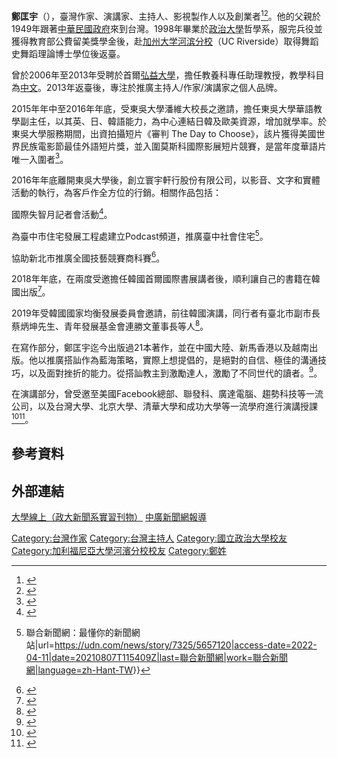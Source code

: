 {{Infobox writer
| name           = 鄭匡宇
| image_name     = 
| image_size     = 
| image_caption  = 
| birth_date     = {{birth date|1976|5|15}}
| birth_place    = {{TWN}}
| nationality    = {{ROC}}
| occupation     =  
| 頭銜       = 
| notable_works =
| website    = 
| 教育程度   = [[國立政治大學|國立政治大學]]哲學系畢業<br>[[美國|美國]][[加州大學河濱分校|加州大學河濱分校]]舞蹈史舞蹈理論博士
| 獎項       =  
| 腳註       = 
}}
'''鄭匡宇'''（{{bd|1976年|5月15日||}}），臺灣作家、演講家、主持人、影視製作人以及創業者<ref>{{cite news |author1=姜遠珍 |title=首爾國際書展 台作家鄭匡宇探路 |url=https://www.cna.com.tw/news/acul/201806220251.aspx |accessdate=2022-02-05 |agency=中央通訊社 |date=2018-06-22 |language=zh-hant}}</ref><ref>{{cite news |author1=吳協昌 |title=台作家鄭匡宇 獲邀臉書演講 |url=https://www.taiwannews.com.tw/ch/news/2574061 |accessdate=2022-02-05 |work=台灣英文新聞 |agency=中央通訊社 |date=2014-09-18 |language=zh-hant}}</ref>。他的父親於1949年跟著[[中華民國政府|中華民國政府]]來到台灣。1998年畢業於[[政治大學|政治大學]]哲學系，服完兵役並獲得教育部公費留美獎學金後，赴[[加利福尼亞大學河濱分校|加州大学河滨分校]]（UC Riverside）取得舞蹈史舞蹈理論博士學位後返臺。


曾於2006年至2013年受聘於首爾[[弘益大學|弘益大學]]，擔任教養科專任助理教授，教學科目為[[現代標準漢語|中文]]。2013年返臺後，專注於推廣主持人/作家/演講家之個人品牌。


2015年年中至2016年年底，受東吳大學潘維大校長之邀請，擔任東吳大學華語教學副主任，以其英、日、韓語能力，為中心連結日韓及歐美資源，增加就學率。於東吳大學服務期間，出資拍攝短片《審判 The Day to Choose》，該片獲得美國世界民族電影節最佳外語短片獎，並入圍莫斯科國際影展短片競賽，是當年度華語片唯一入圍者<ref>{{Cite web|title=莫斯科國際電影節 台片審判吸睛 - 娛樂|url=https://www.chinatimes.com/realtimenews/20160627003661-260404?chdtv|access-date=2022-04-11|last=中時新聞網|work=中時新聞網|language=zh-Hant-TW}}</ref>。


2016年年底離開東吳大學後，創立寰宇軒行股份有限公司，以影音、文字和實體活動的執行，為客戶作全方位的行銷。相關作品包括：

國際失智月記者會活動<ref>{{Cite web|title=台北市長柯文哲出席108年度國際失智月行銷記者會-台灣TB新聞網|url=http://tbnews.com.tw/politics/20190917-20926.html|access-date=2022-04-11|work=tbnews.com.tw}}</ref>。

為臺中市住宅發展工程處建立Podcast頻道，推廣臺中社會住宅<ref>{{Cite web|title=台中全國首創Podcast「大宅們」 都發局長分享住宅資訊 {{!}} 聯合新聞網：最懂你的新聞網站|url=https://udn.com/news/story/7325/5657120|access-date=2022-04-11|date=20210807T115409Z|last=聯合新聞網|work=聯合新聞網|language=zh-Hant-TW}}</ref>。

協助新北市推廣全國技藝競賽商科賽<ref>{{Citation|title=新北111年全國最強商科賽 前導片|url=https://www.youtube.com/watch?v=NAKrdutu4lo|accessdate=2022-04-11|language=zh-Hans-CN}}</ref>。


2018年年底，在兩度受邀擔任韓國首爾國際書展講者後，順利讓自己的書籍在韓國出版<ref>{{Cite web|title=台灣作家「反攻」韓國　鄭匡宇用出版圓夢 - TiBE 台北國際書展|url=https://www.tibe.org.tw/tw/show_detail/14/18/201|access-date=2022-04-11|work=www.tibe.org.tw}}</ref>。


2019年受韓國國家均衡發展委員會邀請，前往韓國演講，同行者有臺北市副市長蔡炳坤先生、青年發展基金會連勝文董事長等人<ref>{{Cite web|title=台灣在韓出席和平論壇 建立東亞共存伙伴|url=https://tw.stock.yahoo.com/news/%E5%8F%B0%E7%81%A3%E5%9C%A8%E9%9F%93%E5%87%BA%E5%B8%AD%E5%92%8C%E5%B9%B3%E8%AB%96%E5%A3%87-%E5%BB%BA%E7%AB%8B%E6%9D%B1%E4%BA%9E%E5%85%B1%E5%AD%98%E4%BC%99%E4%BC%B4-221954074.html|access-date=2022-04-11|work=tw.stock.yahoo.com|language=zh-Hant-TW}}</ref>。


在寫作部分，鄭匡宇迄今出版過21本著作，並在中國大陸、新馬香港以及越南出版。他以推廣搭訕作為藍海策略，實際上想提倡的，是絕對的自信、極佳的溝通技巧，以及面對挫折的能力。從搭訕教主到激勵達人，激勵了不同世代的讀者。<ref>{{Cite web|title=博客來-作者-鄭匡宇|url=https://www.books.com.tw/|access-date=2022-04-11|work=博客來|language=zh-Hant-TW}}</ref>。


在演講部分，曾受邀至美國Facebook總部、聯發科、廣達電腦、趨勢科技等一流公司，以及台灣大學、北京大學、清華大學和成功大學等一流學府進行演講授課<ref>{{Cite web|title=台作家鄭匡宇 獲邀臉書演講 - 科技|url=https://www.chinatimes.com/realtimenews/20140918001486-260412?chdtv|access-date=2022-04-11|last=中時新聞網|work=中時新聞網|language=zh-Hant-TW}}</ref><ref>{{Cite web|title=與其空有夢想不如do something 2012年成大學生論壇 鄭匡宇激勵學生勇敢完成夢想|url=https://news-secr.ncku.edu.tw/p/404-1037-92218.php|access-date=2022-04-11|work=news-secr.ncku.edu.tw|language=zh-tw}}</ref>。

== 參考資料 ==
{{reflist|2}}

==外部連結==
[http://www.peopo.org/uonline/post/34441 大學線上（政大新聞系實習刊物）] {{Wayback|url=http://www.peopo.org/uonline/post/34441 |date=20090430222738 }}
[http://www.bcc.com.tw/newsView.3114323  中廣新聞網報導] {{Wayback|url=http://www.bcc.com.tw/newsView.3114323 |date=20190104124008 }}

[[Category:台灣作家|Category:台灣作家]]
[[Category:台灣主持人|Category:台灣主持人]]
[[Category:國立政治大學校友|Category:國立政治大學校友]]
[[Category:加利福尼亞大學河濱分校校友|Category:加利福尼亞大學河濱分校校友]]
[[Category:鄭姓|Category:鄭姓]]